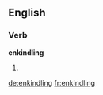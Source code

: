 ==English==
===Verb===
'''enkindling'''
# {{present participle of|[[enkindle]]}}

[[de:enkindling]]
[[fr:enkindling]]